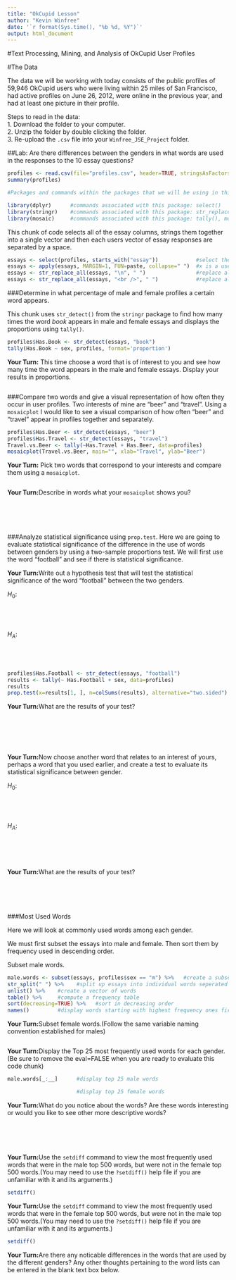 ```yaml
---
title: "OkCupid Lesson"
author: "Kevin Winfree"
date: '`r format(Sys.time(), "%b %d, %Y")`'
output: html_document
---
```

#Text Processing, Mining, and Analysis of OkCupid User Profiles

#The Data

The data we will be working with today consists of the public profiles of 59,946 OkCupid users who were living within 25 miles of San Francisco, had active profiles on June 26, 2012, were online in the previous year, and had at least one picture in their profile. 

Steps to read in the data:    
1. Download the folder to your computer.    
2. Unzip the folder by double clicking the folder.    
3. Re-upload the `.csv` file into your `Winfree_JSE_Project` folder.    

##Lab: Are there differences between the genders in what words are used in the responses to the 10 essay questions?
```r
profiles <- read.csv(file="profiles.csv", header=TRUE, stringsAsFactors=FALSE)
summary(profiles)
```

```r
#Packages and commands within the packages that we will be using in this Lab.

library(dplyr)      #commands associated with this package: select()
library(stringr)    #commands associated with this package: str_replace_all(), str_detect(), str_split()
library(mosaic)     #commands associated with this package: tally(), mosaicplot(), prop.test()
```


This chunk of code selects all of the essay columns, strings them together into a single vector and then each users vector of essay responses are separated by a space.
```r
essays <- select(profiles, starts_with("essay"))            #select the 10 essay columns as identified by the fact they starts_with("essay").    
essays <- apply(essays, MARGIN=1, FUN=paste, collapse=" ")  #x is a user’s set of 10 essay responses and the paste() function collapses x across columns into rows while separating the elements by a space
essays <- str_replace_all(essays, "\n", " ")                #replace all line breaks with a space
essays <- str_replace_all(essays, "<br />", " ")            #replace all paragraph breaks with a space
```

###Determine in what percentage of male and female profiles a certain word appears.

This chunk uses `str_detect()` from the `stringr` package to find how many times the word *book* appears in male and female essays and displays the proportions using `tally()`. 
```r
profiles$Has.Book <- str_detect(essays, "book")
tally(Has.Book ~ sex, profiles, format='proportion')
```

**Your Turn:** This time choose a word that is of interest to you and see how many time the word appears in the male and female essays. Display your results in proportions. 
```r

```

###Compare two words and give a visual representation of how often they occur in user profiles.
Two interests of mine are "beer" and "travel". Using a `mosaicplot` I would like to see a visual comparison of how often "beer" and "travel" appear in profiles together and separately.
```r
profiles$Has.Beer <- str_detect(essays, "beer")
profiles$Has.Travel <- str_detect(essays, "travel")
Travel.vs.Beer <- tally(~Has.Travel + Has.Beer, data=profiles)
mosaicplot(Travel.vs.Beer, main="", xlab="Travel", ylab="Beer")
```

**Your Turn:** Pick two words that correspond to your interests and compare them using a `mosaicplot`.
```r

```

**Your Turn:**Describe in words what your `mosaicplot` shows you?

```





```

###Analyze statistical significance using `prop.test`.
Here we are going to evaluate statistical significance of the difference in the use of words between genders by using a two-sample proportions test. We will first use the word "football" and see if there is statistical significance.

**Your Turn:**Write out a hypothesis test that will test the statistical significance of the word "football" between the two genders.


$H_{0}:$
```




```
$H_{A}:$
```




```
```r
profiles$Has.Football <- str_detect(essays, "football")
results <- tally(~ Has.Football + sex, data=profiles)
results
prop.test(x=results[1, ], n=colSums(results), alternative="two.sided")
```

**Your Turn:**What are the results of your test?

```






```

**Your Turn:**Now choose another word that relates to an interest of yours, perhaps a word that you used earlier, and create a test to evaluate its statistical significance between gender.


$H_{0}:$
```




```
$H_{A}:$
```




```


```r

```

**Your Turn:**What are the results of your test?
```





```


###Most Used Words

Here we will look at commonly used words among each gender.

We must first subset the essays into male and female. Then sort them by frequency used in descending order.

Subset male words.
```r
male.words <- subset(essays, profiles$sex == "m") %>%   #create a subset of only male essays
str_split(" ") %>%    #split up essays into individual words seperated by a space
unlist() %>%    #create a vector of words
table() %>%     #compute a frequency table
sort(decreasing=TRUE) %>%   #sort in decreasing order
names()         #display words starting with highest frequency ones first
```

**Your Turn:**Subset female words.(Follow the same variable naming convention established for males)
```r

```


**Your Turn:**Display the Top 25 most frequently used words for each gender. (Be sure to remove the eval=FALSE when you are ready to evaluate this code chunk)
```r
male.words[_:__]      #display top 25 male words

                      #display top 25 female words
```

**Your Turn:**What do you notice about the words? Are these words interesting or would you like to see other more descriptive words?
```





```

**Your Turn:**Use the `setdiff` command to view the most frequently used words that were in the male top 500 words, but were not in the female top 500 words.(You may need to use the `?setdiff()` help file if you are unfamiliar with it and its arguments.)
```r
setdiff()
```





**Your Turn:**Use the `setdiff` command to view the most frequently used words that were in the female top 500 words, but were not in the male top 500 words.(You may need to use the `?setdiff()` help file if you are unfamiliar with it and its arguments.)
```r
setdiff()
```

**Your Turn:**Are there any noticable differences in the words that are used by the different genders? Any other thoughts pertaining to the word lists can be entered in the blank text box below.

```






```

